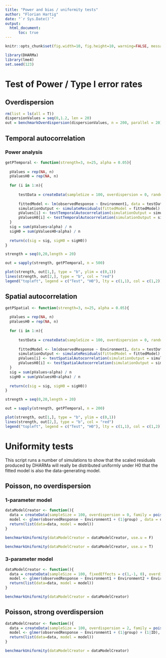 ```yaml
---
title: "Power and bias / uniformity tests"
author: "Florian Hartig"
date: "`r Sys.Date()`"
output: 
  html_document:
      toc: true
---
```


```r
knitr::opts_chunk$set(fig.width=10, fig.height=10, warning=FALSE, message=FALSE, cache = T)
```


```r
library(DHARMa)
library(lme4)
set.seed(123)
```


# Test of Power / Type I error rates 

## Overdispersion


```r
rm(list = ls(all = T))
dispersionValues = seq(0,1.2, len = 20)
out = benchmarkOverdispersion(dispersionValues, n = 200, parallel = 20)
```


## Temporal autocorrelation


### Power analysis 


```r

getPTemporal <- function(strength=3, n=25, alpha = 0.05){
  
  pValues = rep(NA, n)
  pValuesH0 = rep(NA, n)
  
  for (i in 1:n){
    
      testData = createData(sampleSize = 100, overdispersion = 0, randomEffectVariance = 0, family = gaussian(), temporalAutocorrelation = strength)
      
      fittedModel <- lm(observedResponse ~ Environment1, data = testData )
      simulationOutput <- simulateResiduals(fittedModel = fittedModel)
      pValues[i] <- testTemporalAutocorrelation(simulationOutput = simulationOutput, time = testData$time, plot = F, print = F)$p.value
      pValuesH0[i] <- testTemporalAutocorrelation(simulationOutput = simulationOutput, time = "random", plot = F, print = F)$p.value
  }
  sig = sum(pValues<alpha) / n
  sigH0 = sum(pValuesH0<alpha) / n
  
  return(c(sig = sig, sigH0 = sigH0))
}

strength = seq(0,20,length = 20)

out = sapply(strength, getPTemporal, n = 500)

plot(strength, out[1,], type = "b", ylim = c(0,1))
lines(strength, out[2,], type = "b", col = "red")
legend("topleft", legend = c("Test", "H0"), lty = c(1,1), col = c(1,2))

```






## Spatial autocorrelation


```r

getPSpatial <- function(strength=3, n=25, alpha = 0.05){
  
  pValues = rep(NA, n)
  pValuesH0 = rep(NA, n)
  
  for (i in 1:n){
    
      testData = createData(sampleSize = 100, overdispersion = 0, randomEffectVariance = 0, family = gaussian(), spatialAutocorrelation = strength)
      
      fittedModel <- lm(observedResponse ~ Environment1, data = testData )
      simulationOutput <- simulateResiduals(fittedModel = fittedModel)
      pValues[i] <- testSpatialAutocorrelation(simulationOutput = simulationOutput, x = testData$x, y = testData$y, plot = F, print = F)$p.value
      pValuesH0[i] <- testSpatialAutocorrelation(simulationOutput = simulationOutput, x = "random",  y = testData$y, plot = F, print = F)$p.value
  }
  sig = sum(pValues<alpha) / n
  sigH0 = sum(pValuesH0<alpha) / n
  
  return(c(sig = sig, sigH0 = sigH0))
}

strength = seq(0,20,length = 20)

out = sapply(strength, getPTemporal, n = 200)

plot(strength, out[1,], type = "b", ylim = c(0,1))
lines(strength, out[2,], type = "b", col = "red")
legend("topleft", legend = c("Test", "H0"), lty = c(1,1), col = c(1,2))

```



# Uniformity tests 

This script runs a number of simulations to show that the scaled residuals produced by DHARMa will really be distributed uniformly under H0 that the fitted model is also the data-generating model. 

## Poisson, no overdispersion

### 1-parameter model

```r

dataModelCreator <- function(){
  data = createData(sampleSize = 100, overdispersion = 0, family = poisson())
  model <- glmer(observedResponse ~ Environment1 + (1|group) , data = data, family = "poisson")  
  return(list(data=data, model = model))
}

benchmarkUniformity(dataModelCreator = dataModelCreator, use.u = F)

benchmarkUniformity(dataModelCreator = dataModelCreator, use.u = T)

```

### 3-parameter model


```r

dataModelCreator <- function(){
  data = createData(sampleSize = 100, fixedEffects = c(1,-1, 0), overdispersion = 0, family = poisson())
  model <- glmer(observedResponse ~ Environment1 + Environment2 + Environment3 + (1|group) , data = data, family = "poisson")  
  return(list(data=data, model = model))
}

benchmarkUniformity(dataModelCreator = dataModelCreator)

```

## Poisson, strong overdispersion

```r

dataModelCreator <- function(){
  data = createData(sampleSize = 100, overdispersion = 2, family = poisson())
  model <- glmer(observedResponse ~ Environment1 + (1|group) + (1|ID), data = data, family = "poisson")  
  return(list(data=data, model = model))
}

benchmarkUniformity(dataModelCreator = dataModelCreator)

```


